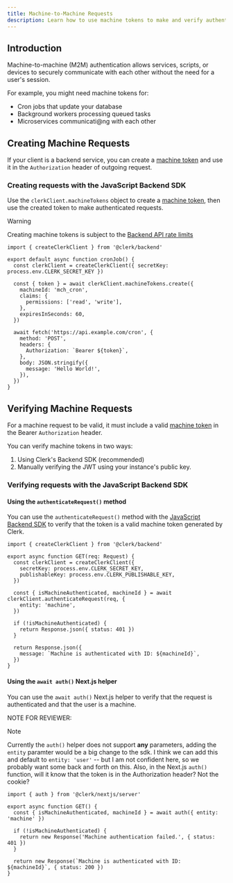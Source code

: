```yaml
---
title: Machine-to-Machine Requests
description: Learn how to use machine tokens to make and verify authenticated requests.
---
```


## Introduction

Machine-to-machine (M2M) authentication allows services, scripts, or devices to securely communicate with each other without the need for a user's session.

For example, you might need machine tokens for:

- Cron jobs that update your database
- Background workers processing queued tasks
- Microservices communicati\@ng with each other

## Creating Machine Requests

If your client is a backend service, you can create a [machine token](/docs/machine-requests/machine-tokens) and use it in the `Authorization` header of outgoing request.

### Creating requests with the JavaScript Backend SDK

Use the `clerkClient.machineTokens` object to create a [machine token](/docs/machine-requests/machine-tokens), then use the created token to make authenticated requests.

> [!WARNING]
> Creating machine tokens is subject to the [Backend API rate limits](/docs/backend-requests/resources/rate-limits)

```tsx
import { createClerkClient } from '@clerk/backend'

export default async function cronJob() {
  const clerkClient = createClerkClient({ secretKey: process.env.CLERK_SECRET_KEY })

  const { token } = await clerkClient.machineTokens.create({
    machineId: 'mch_cron',
    claims: {
      permissions: ['read', 'write'],
    },
    expiresInSeconds: 60,
  })

  await fetch('https://api.example.com/cron', {
    method: 'POST',
    headers: {
      Authorization: `Bearer ${token}`,
    },
    body: JSON.stringify({
      message: 'Hello World!',
    }),
  })
}
```

## Verifying Machine Requests

For a machine request to be valid, it must include a valid [machine token](/docs/machine-requests/machine-tokens) in the Bearer `Authorization` header.

You can verify machine tokens in two ways:

1. Using Clerk's Backend SDK (recommended)
1. Manually verifying the JWT using your instance's public key.

### Verifying requests with the JavaScript Backend SDK

#### Using the `authenticateRequest()` method

You can use the `authenticateRequest()` method with the [JavaScript Backend SDK](/docs/references/backend/overview) to verify that the token is a valid machine token generated by Clerk.

```tsx
import { createClerkClient } from '@clerk/backend'

export async function GET(req: Request) {
  const clerkClient = createClerkClient({
    secretKey: process.env.CLERK_SECRET_KEY,
    publishableKey: process.env.CLERK_PUBLISHABLE_KEY,
  })

  const { isMachineAuthenticated, machineId } = await clerkClient.authenticateRequest(req, {
    entity: 'machine',
  })

  if (!isMachineAuthenticated) {
    return Response.json({ status: 401 })
  }

  return Response.json({
    message: `Machine is authenticated with ID: ${machineId}`,
  })
}
```

#### Using the `await auth()` Next.js helper

You can use the `await auth()` Next.js helper to verify that the request is authenticated and that the user is a machine.

NOTE FOR REVIEWER:

> [!NOTE]
> Currently the `auth()` helper does not support **any** parameters, adding the `entity` paramter would be a big change to the sdk.
> I think we can add this and default to `entity: 'user'` -- but I am not confident here, so we probably want some back and forth on this.
> Also, in the Next.js `auth()` function, will it know that the token is in the Authorization header? Not the cookie?

```tsx
import { auth } from '@clerk/nextjs/server'

export async function GET() {
  const { isMachineAuthenticated, machineId } = await auth({ entity: 'machine' })

  if (!isMachineAuthenticated) {
    return new Response('Machine authentication failed.', { status: 401 })
  }

  return new Response(`Machine is authenticated with ID: ${machineId}`, { status: 200 })
}
```
